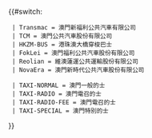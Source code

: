 <noinclude>{{Esoteric}}</noinclude><includeonly>{{#switch:{{{1}}}
  <!-- 巴士 -->
  | Transmac = 澳門新福利公共汽車有限公司
  | TCM = 澳門公共汽車股份有限公司
  | HKZM-BUS = 港珠澳大橋穿梭巴士
  | FokLei = 澳門福利公共汽車股份有限公司
  | Reolian = 維澳蓮運公共運輸股份有限公司
  | NovaEra = 澳門新時代公共汽車股份有限公司
  <!-- 的士 -->
  | TAXI-NORMAL = 澳門一般的士
  | TAXI-RADIO = 澳門電召的士
  | TAXI-RADIO-FEE = 澳門電召的士
  | TAXI-SPECIAL = 澳門特別的士
}}</includeonly>